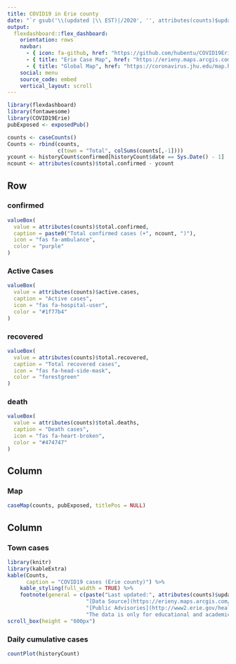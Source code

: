 ```yaml
---
title: COVID19 in Erie county
date: "`r gsub('\\(updated |\\ EST)|/2020', '', attributes(counts)$update.time)`"
output: 
  flexdashboard::flex_dashboard:
    orientation: rows
    navbar:
      - { icon: fa-github, href: "https://github.com/hubentu/COVID19Erie"}
      - { title: "Erie Case Map", href: "https://erieny.maps.arcgis.com/apps/opsdashboard/index.html#/dd7f1c0c352e4192ab162a1dfadc58e1"}
      - { title: "Global Map", href: "https://coronavirus.jhu.edu/map.html"}
    social: menu
    source_code: embed
    vertical_layout: scroll
---
```


```r
library(flexdashboard)
library(fontawesome)
library(COVID19Erie)
pubExposed <- exposedPub()
```

```r
counts <- caseCounts()
Counts <- rbind(counts,
                c(town = "Total", colSums(counts[,-1])))
ycount <- historyCount$confirmed[historyCount$date == Sys.Date() - 1]
ncount <- attributes(counts)$total.confirmed - ycount
```

<!-- Report -->
<!-- ======================================================================= -->

Row {data-width=400}
-----------------------------------------------------------------------

### confirmed {.value-box}

```r
valueBox(
  value = attributes(counts)$total.confirmed,
  caption = paste0("Total confirmed cases (+", ncount, ")"),
  icon = "fas fa-ambulance",
  color = "purple"
)
```

### Active Cases {.value-box}
```r
valueBox(
  value = attributes(counts)$active.cases,
  caption = "Active cases",
  icon = "fas fa-hospital-user",
  color = "#1f77b4"
)
```

### recovered {.value-box}

```r
valueBox(
  value = attributes(counts)$total.recovered,
  caption = "Total recovered cases",
  icon = "fas fa-head-side-mask",
  color = "forestgreen"
)
```

### death {.value-box}

```r
valueBox(
  value = attributes(counts)$total.deaths,
  caption = "Death cases",
  icon = "fas fa-heart-broken",
  color = "#474747"
)
```


Column {data-height=800}
-----------------------------------------------------------------------
    
### Map
    
```r
caseMap(counts, pubExposed, titlePos = NULL)
```
   
Column {data-height=600}
----------------------------------------------------------------------

### Town cases

```r
library(knitr)
library(kableExtra)
kable(Counts,
      caption = "COVID19 cases (Erie county)") %>%
    kable_styling(full_width = TRUE) %>% 
    footnote(general = c(paste("Last updated:", attributes(counts)$update.time),
                         "[Data Source](https://erieny.maps.arcgis.com/apps/opsdashboard/index.html#/dd7f1c0c352e4192ab162a1dfadc58e1)",
                         "[Public Advisories](http://www2.erie.gov/health/index.php?q=public-advisories)",
                         "The data is only for educational and academic research purposes.")) %>%
scroll_box(height = "600px")
```

### Daily cumulative cases
```r
countPlot(historyCount)
```
